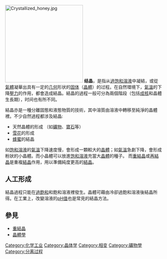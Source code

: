{{Otheruses|晶體|subject=結晶過程|other=結晶過程凝出的固體}}
{{Unreferenced|time=2020-07-02T08:22:06+00:00}}
[[File:Crystallized_honey.jpg|250px]]
'''结晶'''，是指从[[過饱和溶液|過饱和溶液]]中凝結，或從[[氣體|氣體]]凝華出具有一定的[[几何|几何]]形状的[[固体|固体]]（[[晶體|晶體]]）的过程。在自然環境下，[[氣溫|氣溫]]的下降[[壓力|壓力]]的作用，都會造成結晶。結晶的過程一般可分為兩個階段（包括[[成核|成核]]和晶體生長期），时间也有所不同。

結晶亦是一種分離固態和液態物質的技術，其中溶質由溶液中轉移至純淨的晶體裡。不少自然過程都涉及結晶:
*天然晶體的形成 （如[[礦物|礦物]]、[[寶石|寶石]]等）
*[[雪花|雪花]]的形成
*[[蜂蜜|蜂蜜]]的結晶

如[[饱和溶液|饱和溶液]]的[[氣溫|氣溫]]下降速度慢，會形成一顆較大的[[晶體|晶體]]；如[[氣溫|氣溫]]急劇下降，會形成粉狀的小晶體。而小晶體可以放進[[饱和溶液|饱和溶液]]充當大[[晶體|晶體]]的種子。
而[[重結晶|重結晶]]或[[再結晶|再結晶]]是重複[[結晶|結晶]]作用，用以準備純度更高的[[結晶|結晶]]。

==人工形成==
結晶過程只能在[[過飽和|過飽和]]和飽和溶液裡發生。晶體可藉由冷卻過飽和溶液後結晶所得。在工業上，改變溶液的[[pH值|pH值]]也是常見的結晶方法。

==參見==
*[[重結晶|重結晶]]
*[[晶體學|晶體學]]

{{不对称合成}}

{{物质状态}}

{{chem-stub}}

[[Category:化学工业|Category:化学工业]]
[[Category:晶体学|Category:晶体学]]
[[Category:相变|Category:相变]]
[[Category:礦物學|Category:礦物學]]
[[Category:分离过程|Category:分离过程]]